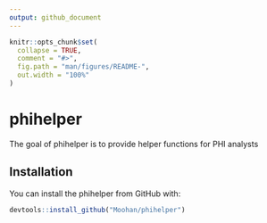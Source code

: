 ```yaml
---
output: github_document
---
```


<!-- README.md is generated from README.Rmd. Please edit that file -->

```r
knitr::opts_chunk$set(
  collapse = TRUE,
  comment = "#>",
  fig.path = "man/figures/README-",
  out.width = "100%"
)
```
# phihelper

<!-- badges: start -->
<!-- badges: end -->

The goal of phihelper is to provide helper functions for PHI analysts

## Installation

You can install the phihelper from GitHub with:

``` r
devtools::install_github("Moohan/phihelper")
```
